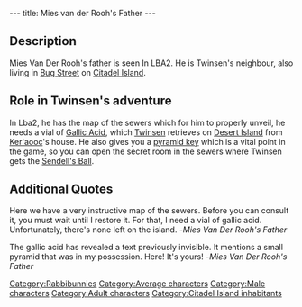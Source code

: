 ---
title: Mies van der Rooh's Father
---

{{Character|
Name=Mies van der Rooh's Father|
Image=Mies_Van_Der_Rooh's_Father.JPG|
Race=[[Rabbibunny]]|
Gender=Male|
Size=Medium|
Age=Adult}}



==Description==

Mies Van Der Rooh's father is seen In LBA2. He is Twinsen's neighbour, also living in [[Bug Street]] on [[Citadel Island]].

==Role in Twinsen's adventure==

In Lba2, he has the map of the sewers which for him to properly unveil, he needs a vial of [[Gallic Acid]], which [[Twinsen]] retrieves on [[Desert Island]] from [[Ker'aooc]]'s house. He also gives you a [[pyramid key]] which is a vital point in the game, so you can open the secret room in the sewers where Twinsen gets the [[Sendell's Ball]].

==Additional Quotes==

Here we have a very instructive map of the sewers. Before you can consult it, you must wait until I restore it. For that, I need a vial of gallic acid. Unfortunately, there's none left on the island.
-''Mies Van Der Rooh's Father''

The gallic acid has revealed a text previously invisible. It mentions a small pyramid that was in my possession. Here! It's yours!
-''Mies Van Der Rooh's Father''


[[Category:Rabbibunnies]]
[[Category:Average characters]]
[[Category:Male characters]]
[[Category:Adult characters]]
[[Category:Citadel Island inhabitants]]
